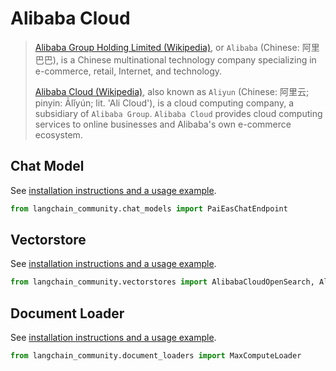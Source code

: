 # Alibaba Cloud

>[Alibaba Group Holding Limited (Wikipedia)](https://en.wikipedia.org/wiki/Alibaba_Group), or `Alibaba`
> (Chinese: 阿里巴巴), is a Chinese multinational technology company specializing in e-commerce, retail, 
> Internet, and technology.
> 
> [Alibaba Cloud (Wikipedia)](https://en.wikipedia.org/wiki/Alibaba_Cloud), also known as `Aliyun`
> (Chinese: 阿里云; pinyin: Ālǐyún; lit. 'Ali Cloud'), is a cloud computing company, a subsidiary 
> of `Alibaba Group`. `Alibaba Cloud` provides cloud computing services to online businesses and 
> Alibaba's own e-commerce ecosystem.
 
 
## Chat Model

See [installation instructions and a usage example](/docs/integrations/chat/alibaba_cloud_pai_eas).

```python
from langchain_community.chat_models import PaiEasChatEndpoint
```

## Vectorstore

See [installation instructions and a usage example](/docs/integrations/vectorstores/alibabacloud_opensearch).

```python
from langchain_community.vectorstores import AlibabaCloudOpenSearch, AlibabaCloudOpenSearchSettings
```

## Document Loader

See [installation instructions and a usage example](/docs/integrations/document_loaders/alibaba_cloud_maxcompute).

```python
from langchain_community.document_loaders import MaxComputeLoader
```
